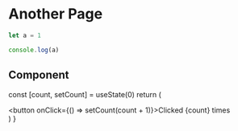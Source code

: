 # Another Page

```js filename="demo.js" {3} copy
let a = 1

console.log(a)
```

## Component


  const [count, setCount] = useState(0)
  return (
    <div>
      <button onClick={() => setCount(count + 1)}>Clicked {count} times</button>
    </div>
  )
}

<Counter />

